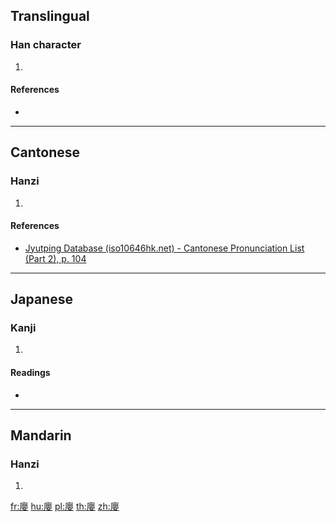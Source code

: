 ==Translingual==

===Han character===
{{Han char|rn=53|rad=广|as=17|sn=20|four=00244|canj=IBCV|ids=⿸广嬰}}

# {{defn|Han|sort=广17}}

====References====
* {{Han ref|kx=0352.120|dkj=09543|dj=0665.290|hdz=20908.120|uh=5EEE|ud=24302|bh=F446|bd=62534}}

----

==Cantonese==

===Hanzi===
{{yue-hanzi|jyut=[[jing2]]|y=ying2}}

# {{defn|lang=yue|sort=广17}}

====References====
* [http://www.iso10646hk.net/jp/document/download.jsp Jyutping Database (iso10646hk.net) - Cantonese Pronunciation List (Part 2), p. 104]

----

==Japanese==

===Kanji===
{{ja-kanji|grade=|rs=广17}}

# {{defn|lang=ja|sort=广17}}

====Readings====
* {{ja-readings|on=[[えい]] (ei), [[やう]] (yau)|kun=[[おちつく]] (ochitsuku)}}

----

==Mandarin==

===Hanzi===
{{cmn-hanzi|pin=[[yǐng]] ([[ying3]])|wg=ying<sup>3</sup>}}

# {{defn|lang=cmn|sort=广17}}

[[fr:廮]]
[[hu:廮]]
[[pl:廮]]
[[th:廮]]
[[zh:廮]]